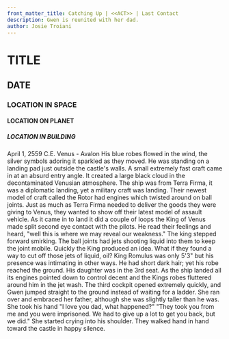```yaml
---
front_matter_title: Catching Up | <<ACT>> | Last Contact
description: Gwen is reunited with her dad.
author: Josie Troiani
---
```

# TITLE

## DATE

### LOCATION IN SPACE

#### LOCATION ON PLANET

##### LOCATION IN BUILDING

April 1, 2559 C.E.
Venus - Avalon
His blue robes flowed in the wind, the silver symbols adoring it sparkled as they moved. He was standing on a landing pad just outside the castle's walls. A small extremely fast craft came in at an absurd entry angle. It created a large black cloud in the decontaminated Venusian atmosphere.
The ship was from Terra Firma, it was a diplomatic landing, yet a military craft was landing. Their newest model of craft called the Rotor had engines which twisted around on ball joints. Just as much as Terra Firma needed to deliver the goods they were giving to Venus, they wanted to show off their latest model of assault vehicle.
As it came in to land it did a couple of loops the King of Venus made split second eye contact with the pilots. He read their feelings and heard, "well this is where we may reveal our weakness." The king stepped forward smirking. The ball joints had jets shooting liquid into them to keep the joint mobile. Quickly the King produced an idea. What if they found a way to cut off those jets of liquid, oil?
King Romulus was only 5'3" but his presence was intimating in other ways. He had short dark hair; yet his robe reached the ground. His daughter was in the 3rd seat. As the ship landed all its engines pointed down to control decent and the Kings robes fluttered around him in the jet wash. The third cockpit opened extremely quickly, and Gwen jumped straight to the ground instead of waiting for a ladder. She ran over and embraced her father, although she was slightly taller than he was.
She took his hand "I love you dad, what happened?"
"They took you from me and you were imprisoned. We had to give up a lot to get you back, but we did." She started crying into his shoulder. They walked hand in hand toward the castle in happy silence.
